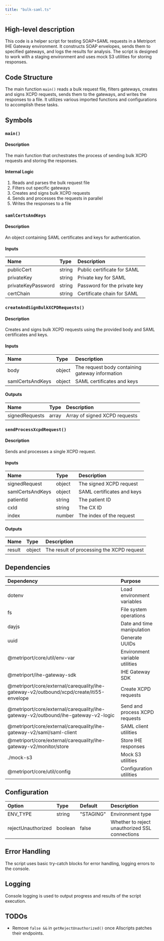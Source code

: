 ```yaml
---
title: "bulk-saml.ts"
---
```


## High-level description
This code is a helper script for testing SOAP+SAML requests in a Metriport IHE Gateway environment. It constructs SOAP envelopes, sends them to specified gateways, and logs the results for analysis. The script is designed to work with a staging environment and uses mock S3 utilities for storing responses.

## Code Structure
The main function `main()` reads a bulk request file, filters gateways, creates and signs XCPD requests, sends them to the gateways, and writes the responses to a file. It utilizes various imported functions and configurations to accomplish these tasks.

## Symbols

### `main()`
#### Description
The main function that orchestrates the process of sending bulk XCPD requests and storing the responses.

#### Internal Logic
1. Reads and parses the bulk request file
2. Filters out specific gateways
3. Creates and signs bulk XCPD requests
4. Sends and processes the requests in parallel
5. Writes the responses to a file

### `samlCertsAndKeys`
#### Description
An object containing SAML certificates and keys for authentication.

#### Inputs
| Name | Type | Description |
|:-----|:-----|:------------|
| publicCert | string | Public certificate for SAML |
| privateKey | string | Private key for SAML |
| privateKeyPassword | string | Password for the private key |
| certChain | string | Certificate chain for SAML |

### `createAndSignBulkXCPDRequests()`
#### Description
Creates and signs bulk XCPD requests using the provided body and SAML certificates and keys.

#### Inputs
| Name | Type | Description |
|:-----|:-----|:------------|
| body | object | The request body containing gateway information |
| samlCertsAndKeys | object | SAML certificates and keys |

#### Outputs
| Name | Type | Description |
|:-----|:-----|:------------|
| signedRequests | array | Array of signed XCPD requests |

### `sendProcessXcpdRequest()`
#### Description
Sends and processes a single XCPD request.

#### Inputs
| Name | Type | Description |
|:-----|:-----|:------------|
| signedRequest | object | The signed XCPD request |
| samlCertsAndKeys | object | SAML certificates and keys |
| patientId | string | The patient ID |
| cxId | string | The CX ID |
| index | number | The index of the request |

#### Outputs
| Name | Type | Description |
|:-----|:-----|:------------|
| result | object | The result of processing the XCPD request |

## Dependencies
| Dependency | Purpose |
|:-----------|:--------|
| dotenv | Load environment variables |
| fs | File system operations |
| dayjs | Date and time manipulation |
| uuid | Generate UUIDs |
| @metriport/core/util/env-var | Environment variable utilities |
| @metriport/ihe-gateway-sdk | IHE Gateway SDK |
| @metriport/core/external/carequality/ihe-gateway-v2/outbound/xcpd/create/iti55-envelope | Create XCPD requests |
| @metriport/core/external/carequality/ihe-gateway-v2/outbound/ihe-gateway-v2-logic | Send and process XCPD requests |
| @metriport/core/external/carequality/ihe-gateway-v2/saml/saml-client | SAML client utilities |
| @metriport/core/external/carequality/ihe-gateway-v2/monitor/store | Store IHE responses |
| ./mock-s3 | Mock S3 utilities |
| @metriport/core/util/config | Configuration utilities |

## Configuration
| Option | Type | Default | Description |
|:-------|:-----|:--------|:------------|
| ENV_TYPE | string | "STAGING" | Environment type |
| rejectUnauthorized | boolean | false | Whether to reject unauthorized SSL connections |

## Error Handling
The script uses basic try-catch blocks for error handling, logging errors to the console.

## Logging
Console logging is used to output progress and results of the script execution.

## TODOs
- Remove `false &&` in `getRejectUnauthorized()` once Allscripts patches their endpoints.